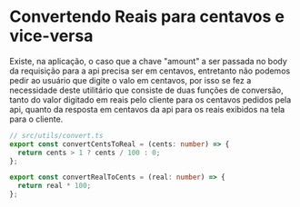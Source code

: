 
<Meta title="Utils/Convert" />

# Convertendo Reais para centavos e vice-versa

<p>
  Existe, na aplicação, o caso que a chave "amount" a ser passada no body da
  requisição para a api precisa ser em centavos, entretanto não podemos pedir ao
  usuário que digite o valo em centavos, por isso se fez a necessidade deste
  utilitário que consiste de duas funções de conversão, tanto do valor digitado
  em reais pelo cliente para os centavos pedidos pela api, quanto da resposta em
  centavos da api para os reais exibidos na tela para o cliente.
</p>

```typescript
// src/utils/convert.ts
export const convertCentsToReal = (cents: number) => {
  return cents > 1 ? cents / 100 : 0;
};

export const convertRealToCents = (real: number) => {
  return real * 100;
};
```
